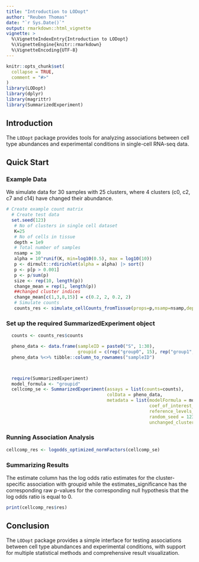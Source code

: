 ```yaml
---
title: "Introduction to LODopt"
author: "Reuben Thomas"
date: "`r Sys.Date()`"
output: rmarkdown::html_vignette
vignette: >
  %\VignetteIndexEntry{Introduction to LODopt}
  %\VignetteEngine{knitr::rmarkdown}
  %\VignetteEncoding{UTF-8}
---
```


```r
knitr::opts_chunk$set(
  collapse = TRUE,
  comment = "#>"
)
library(LODopt)
library(dplyr)
library(magrittr)
library(SummarizedExperiment)
```

## Introduction

The `LODopt` package provides tools for analyzing associations between 
cell type abundances and experimental conditions in single-cell RNA-seq data.

## Quick Start

### Example Data
We simulate data for 30 samples with 25 clusters, where 4 clusters (c0, c2, c7 and c14) have changed their abundance. 
```r
# Create example count matrix
  # Create test data
  set.seed(123)
   # No of clusters in single cell dataset
   K=25
   # No of cells in tissue
   depth = 1e9
   # Total number of samples
   nsamp = 30
   alpha = 10^runif(K, min=log10(0.5), max = log10(10))
   p <- dirmult::rdirichlet(alpha = alpha) |> sort()
   p <- p[p > 0.001]
   p <- p/sum(p)
   size <- rep(10, length(p))
   change_mean = rep(1, length(p))
   ##changed cluster indices
   change_mean[c(1,3,8,15)] = c(0.2, 2, 0.2, 2)
   # Simulate counts
   counts_res <- simulate_cellCounts_fromTissue(props=p,nsamp=nsamp,depth=depth, size = size, change_mean = change_mean)
```

### Set up the required SummarizedExperiment object
```r
  counts <- counts_res$counts

  pheno_data <- data.frame(sampleID = paste0("S", 1:30),
                           groupid = c(rep("group0", 15), rep("group1", 15)))
  pheno_data %<>% tibble::column_to_rownames("sampleID")



  require(SummarizedExperiment)
  model_formula <- "groupid"
  cellcomp_se <- SummarizedExperiment(assays = list(counts=counts),
                                      colData = pheno_data,
                                      metadata = list(modelFormula = model_formula,
                                                      coef_of_interest_index = 2,
                                                      reference_levels_of_variables = list(c("groupid", "group0")),
                                                      random_seed = 123456,
                                                      unchanged_cluster_indices = NULL))

```
### Running Association Analysis
```r
cellcomp_res <- logodds_optimized_normFactors(cellcomp_se)
```

### Summarizing Results
The estimate column has the log odds ratio estimates for the cluster-specific association with groupid while the estimates_significance has the corresponding raw p-values for the corresponding null hypothesis that the log odds ratio is equal to 0.
```r
print(cellcomp_res$res)
```



## Conclusion

The `LODopt` package provides a simple interface for testing associations
between cell type abundances and experimental conditions, with support for 
multiple statistical methods and comprehensive result visualization.
